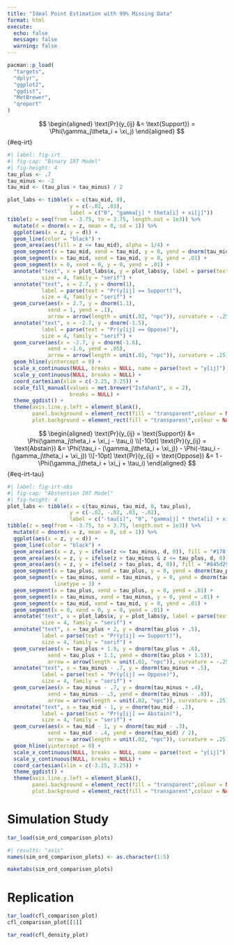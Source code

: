 ```yaml
---
title: "Ideal Point Estimation with 99% Missing Data"
format: html
execute: 
  echo: false
  message: false
  warning: false
---
```


```r
pacman::p_load(
  "targets",
  "dplyr",
  "ggplot2",
  "ggdist",
  "MetBrewer",
  "qreport"
)
```

 
$$
\begin{aligned}
  \text{Pr}(y_{ij} &= \text{Support}) = \Phi(\gamma_j\theta_i + \xi_j)
\end{aligned}
$$ {#eq-irt}

```r
#| label: fig-irt
#| fig-cap: "Binary IRT Model"
#| fig-height: 4
tau_plus <- .7
tau_minus <- -2
tau_mid <- (tau_plus + tau_minus) / 2

plot_labs <- tibble(x = c(tau_mid, 0),
                    y = c(-.02, .03),
                    label = c("0", "gamma[j] * theta[i] + xi[j]"))
tibble(z = seq(from = -3.75, to = 3.75, length.out = 1e3)) %>% 
  mutate(d = dnorm(x = z, mean = 0, sd = 1)) %>% 
  ggplot(aes(x = z, y = d)) +
  geom_line(color = "black") +
  geom_area(aes(fill = z <= tau_mid), alpha = 1/4) +
  geom_segment(x = tau_mid, xend = tau_mid, y = 0, yend = dnorm(tau_mid), linetype = 3)+
  geom_segment(x = tau_mid, xend = tau_mid, y = 0, yend = .01) +
  geom_segment(x = 0, xend = 0, y = 0, yend = .01) +
  annotate("text", x = plot_labs$x, y = plot_labs$y, label = parse(text = plot_labs$label),
           size = 4, family = "serif") +
  annotate("text", x = 2.7, y = dnorm(1), 
           label = parse(text = "Pr(y[ij] == Support)"),
           size = 4, family = "serif") +
  geom_curve(aes(x = 2.7, y = dnorm(1.1),
             xend = 1, yend = .1),
             arrow = arrow(length = unit(.02, "npc")), curvature = -.25) +
  annotate("text", x = -2.7, y = dnorm(-1.5), 
           label = parse(text = "Pr(y[ij] == Oppose)"),
           size = 4, family = "serif") +
  geom_curve(aes(x = -2.7, y = dnorm(-1.6),
             xend = -1.6, yend = .05),
             arrow = arrow(length = unit(.02, "npc")), curvature = .25) +
  geom_hline(yintercept = 0) +
  scale_x_continuous(NULL, breaks = NULL, name = parse(text = "y[ij]")) +
  scale_y_continuous(NULL, breaks = NULL) +
  coord_cartesian(xlim = c(-3.25, 3.25)) +
  scale_fill_manual(values = met.brewer("Isfahan1", n = 2),
                    breaks = NULL) +
  theme_ggdist() +
  theme(axis.line.y.left = element_blank(),
        panel.background = element_rect(fill = "transparent",colour = NA),
        plot.background = element_rect(fill = "transparent",colour = NA))
```



$$
\begin{aligned}
   \text{Pr}(y_{ij} = \text{Support}) &= \Phi(\gamma_j\theta_i + \xi_j - \tau_i) \\[-10pt]
   \text{Pr}(y_{ij} = \text{Abstain}) &= \Phi(\tau_i - (\gamma_j\theta_i + \xi_j)) - \Phi(-\tau_i - (\gamma_j\theta_i + \xi_j)) \\[-10pt]
   \text{Pr}(y_{ij} = \text{Oppose}) &= 1 - \Phi(\gamma_j\theta_i + \xi_j + \tau_i) 
\end{aligned}
$$ {#eq-irt-tau}

```r
#| label: fig-irt-abs
#| fig-cap: "Abstention IRT Model"
#| fig-height: 4
plot_labs <- tibble(x = c(tau_minus, tau_mid, 0, tau_plus),
                    y = c(-.02, -.02, .03, -.02),
                    label = c("-tau[i]", "0", "gamma[j] * theta[i] + xi[j]", "tau[i]"))
tibble(z = seq(from = -3.75, to = 3.75, length.out = 1e3)) %>% 
  mutate(d = dnorm(x = z, mean = 0, sd = 1)) %>% 
  ggplot(aes(x = z, y = d)) +
  geom_line(color = "black") +
  geom_area(aes(x = z, y = ifelse(z <= tau_minus, d, 0)), fill = "#178f92", alpha = 1/4) +
  geom_area(aes(x = z, y = ifelse(z > tau_minus & z <= tau_plus, d, 0)), fill = "transparent", alpha = 1/4) +
  geom_area(aes(x = z, y = ifelse(z > tau_plus, d, 0)), fill = "#845d29", alpha = 1/4) +
  geom_segment(x = tau_plus, xend = tau_plus, y = 0, yend = dnorm(tau_plus), linetype = 3) +
  geom_segment(x = tau_minus, xend = tau_minus, y = 0, yend = dnorm(tau_minus), 
               linetype = 3) +
  geom_segment(x = tau_plus, xend = tau_plus, y = 0, yend = .01) +
  geom_segment(x = tau_minus, xend = tau_minus, y = 0, yend = .01) +
  geom_segment(x = tau_mid, xend = tau_mid, y = 0, yend = .01) +
  geom_segment(x = 0, xend = 0, y = 0, yend = .01) +
  annotate("text", x = plot_labs$x, y = plot_labs$y, label = parse(text = plot_labs$label),
           size = 4, family = "serif") +
  annotate("text", x = tau_plus + 2, y = dnorm(tau_plus + .5), 
           label = parse(text = "Pr(y[ij] == Support)"),
           size = 4, family = "serif") +
  geom_curve(aes(x = tau_plus + 1.9, y = dnorm(tau_plus + .6),
             xend = tau_plus + 1.1, yend = dnorm(tau_plus + 1.5)),
             arrow = arrow(length = unit(.02, "npc")), curvature = -.25) +
  annotate("text", x = tau_minus - .7, y = dnorm(tau_minus + .5), 
           label = parse(text = "Pr(y[ij] == Oppose)"),
           size = 4, family = "serif") +
  geom_curve(aes(x = tau_minus - .7, y = dnorm(tau_minus + .4),
             xend = tau_minus - .5, yend = dnorm(tau_minus - .8)),
             arrow = arrow(length = unit(.02, "npc")), curvature = .25) +
  annotate("text", x = tau_mid - 1, y = dnorm(tau_mid - .2), 
           label = parse(text = "Pr(y[ij] == Abstain)"),
           size = 4, family = "serif") +
  geom_curve(aes(x = tau_mid - 1, y = dnorm(tau_mid - .3),
             xend = tau_mid - .4, yend = dnorm(tau_mid) / 2),
             arrow = arrow(length = unit(.02, "npc")), curvature = .25) +
  geom_hline(yintercept = 0) +
  scale_x_continuous(NULL, breaks = NULL, name = parse(text = "y[ij]")) +
  scale_y_continuous(NULL, breaks = NULL) +
  coord_cartesian(xlim = c(-3.25, 3.25)) +
  theme_ggdist() +
  theme(axis.line.y.left = element_blank(),
        panel.background = element_rect(fill = "transparent",colour = NA),
        plot.background = element_rect(fill = "transparent",colour = NA))
```

# Simulation Study

```r
tar_load(sim_ord_comparison_plots)
```


```r
#| results: "asis"
names(sim_ord_comparison_plots) <- as.character(1:5)

maketabs(sim_ord_comparison_plots)
```


# Replication 

```r
tar_load(cfl_comparison_plot)
cfl_comparison_plot[[1]]
```

```r
tar_read(cfl_density_plot)
```

